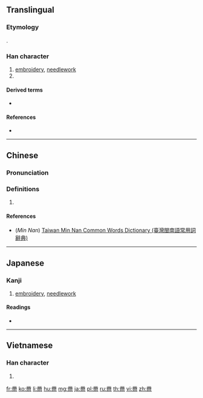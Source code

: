 {{character info/new}}
==Translingual==
{{stroke order|type=animate}}

===Etymology===
{{Han etyl}}
{{Han compound|丵|㡀|t2=damaged clothes|ls=ic}}.

===Han character===
{{Han char|rn=204|rad=黹|as=00|sn=12|four=32227|canj=TCFB|ids=⿱业㡀}}

# [[embroidery]], [[needlework]]
# {{mul-kangxi radical-def}}

====Derived terms====
* {{l|mul|Index:Chinese radical/黹}}

====References====
* {{Han ref|kx=1522.450|dkj=48248|dj=2058.110|hdz=74738.010|uh=9EF9|ud=40697|bh=DCB0|bd=56496}}

----

==Chinese==
{{zh-forms}}

===Pronunciation===
{{zh-pron
|m=zhǐ
|c=zi2
|h=pfs=chṳ́
|mn=chí
|w=
|mc=y
|oc=y
|ma=|ma2=
|cat=n
}}

===Definitions===
{{zh-hanzi}}

# {{rfdef|lang=zh}}

====References====
* (''Min Nan'') [http://twblg.dict.edu.tw/holodict_new/index.html Taiwan Min Nan Common Words Dictionary (臺灣閩南語常用詞辭典)]

----

==Japanese==

===Kanji===
{{ja-kanji|grade=|rs=黹00}}

# [[embroidery]], [[needlework]]

====Readings====
* {{ja-readings|on=[[ち]] (chi)|kun=[[ぬう]] (nuu), [[ぬい]] (nui)}}

----

==Vietnamese==

===Han character===
{{vi-hantu|[[chỉ]]|rs=黹00}}

# {{defn|lang=vi|sort=黹00}}

[[Category:CJKV radicals| ]]

[[fr:黹]]
[[ko:黹]]
[[li:黹]]
[[hu:黹]]
[[mg:黹]]
[[ja:黹]]
[[pl:黹]]
[[ru:黹]]
[[th:黹]]
[[vi:黹]]
[[zh:黹]]